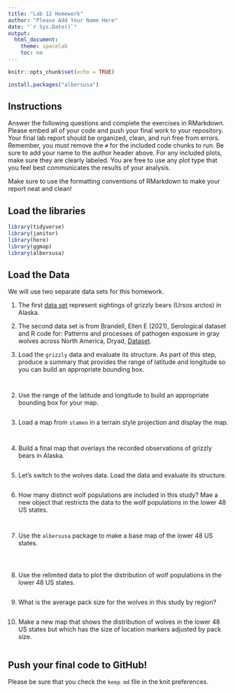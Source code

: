 ```yaml
---
title: "Lab 12 Homework"
author: "Please Add Your Name Here"
date: "`r Sys.Date()`"
output:
  html_document:
    theme: spacelab
    toc: no
---
```


```r
knitr::opts_chunk$set(echo = TRUE)
```




```r
install.packages("albersusa")
```

## Instructions
Answer the following questions and complete the exercises in RMarkdown. Please embed all of your code and push your final work to your repository. Your final lab report should be organized, clean, and run free from errors. Remember, you must remove the `#` for the included code chunks to run. Be sure to add your name to the author header above. For any included plots, make sure they are clearly labeled. You are free to use any plot type that you feel best communicates the results of your analysis.  

Make sure to use the formatting conventions of RMarkdown to make your report neat and clean!  

## Load the libraries
```r
library(tidyverse)
library(janitor)
library(here)
library(ggmap)
library(albersusa)
``` 

## Load the Data
We will use two separate data sets for this homework.  

1. The first [data set](https://rcweb.dartmouth.edu/~f002d69/workshops/index_rspatial.html) represent sightings of grizzly bears (Ursos arctos) in Alaska.  
2. The second data set is from Brandell, Ellen E (2021), Serological dataset and R code for: Patterns and processes of pathogen exposure in gray wolves across North America, Dryad, [Dataset](https://doi.org/10.5061/dryad.5hqbzkh51).  

1. Load the `grizzly` data and evaluate its structure. As part of this step, produce a summary that provides the range of latitude and longitude so you can build an appropriate bounding box.
```r

```

```r

```

2. Use the range of the latitude and longitude to build an appropriate bounding box for your map.
```r

```

3. Load a map from `stamen` in a terrain style projection and display the map.
```r

```

```r

```

4. Build a final map that overlays the recorded observations of grizzly bears in Alaska.
```r

```

5. Let's switch to the wolves data. Load the data and evaluate its structure.
```r

```

6. How many distinct wolf populations are included in this study? Mae a new object that restricts the data to the wolf populations in the lower 48 US states.
```r

```

```r

```

7. Use the `albersusa` package to make a base map of the lower 48 US states.
```r

```

```r

```

```r

```

8. Use the relimited data to plot the distribution of wolf populations in the lower 48 US states.
```r

```

9. What is the average pack size for the wolves in this study by region?
```r

```

10. Make a new map that shows the distribution of wolves in the lower 48 US states but which has the size of location markers adjusted by pack size.
```r

```

## Push your final code to GitHub!
Please be sure that you check the `keep md` file in the knit preferences. 
